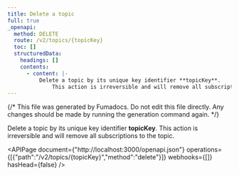 ```yaml
---
title: Delete a topic
full: true
_openapi:
  method: DELETE
  route: /v2/topics/{topicKey}
  toc: []
  structuredData:
    headings: []
    contents:
      - content: |-
          Delete a topic by its unique key identifier **topicKey**. 
              This action is irreversible and will remove all subscriptions to the topic.
---
```


{/* This file was generated by Fumadocs. Do not edit this file directly. Any changes should be made by running the generation command again. */}

Delete a topic by its unique key identifier **topicKey**. 
    This action is irreversible and will remove all subscriptions to the topic.

<APIPage document={"http://localhost:3000/openapi.json"} operations={[{"path":"/v2/topics/{topicKey}","method":"delete"}]} webhooks={[]} hasHead={false} />